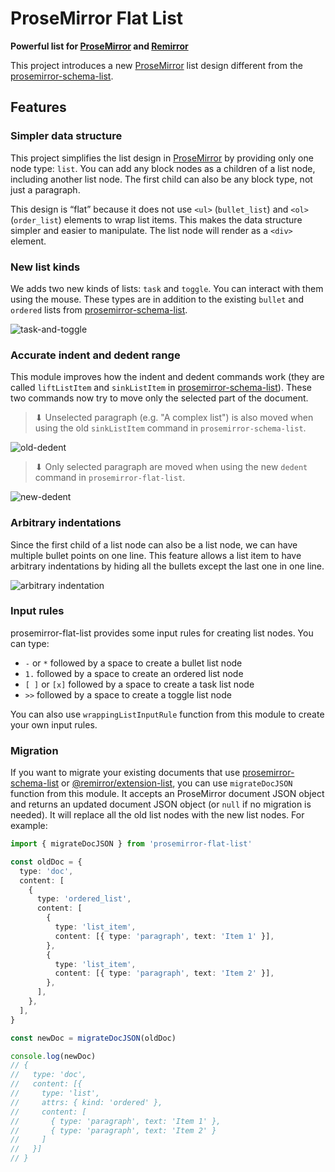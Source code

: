 
# ProseMirror Flat List

**Powerful list for [ProseMirror] and [Remirror]**

This project introduces a new [ProseMirror] list design different from the [prosemirror-schema-list].

<DynamicEditor />

## Features

### Simpler data structure

This project simplifies the list design in [ProseMirror] by providing only one node type: `list`. You can add any block nodes as a children of a list node, including another list node. The first child can also be any block type, not just a paragraph.

This design is “flat” because it does not use `<ul>` (`bullet_list`) and `<ol>` (`order_list`) elements to wrap list items. This makes the data structure simpler and easier to manipulate. The list node will render as a `<div>` element.

### New list kinds

We adds two new kinds of lists: `task` and `toggle`. You can interact with them using the mouse. These types are in addition to the existing `bullet` and `ordered` lists from [prosemirror-schema-list].

![task-and-toggle](https://user-images.githubusercontent.com/24715727/216984786-b686a5fe-c9e3-47ae-8b06-6fbdb81200d2.gif)

### Accurate indent and dedent range

This module improves how the indent and dedent commands work (they are called `liftListItem` and `sinkListItem` in [prosemirror-schema-list]). These two commands now try to move only the selected part of the document.

> ⬇ Unselected paragraph (e.g. "A complex list") is also moved when using the old `sinkListItem` command in `prosemirror-schema-list`.

![old-dedent](https://user-images.githubusercontent.com/24715727/216982142-4fc89391-5dec-426b-bcfb-b0290920f08e.gif)

> ⬇ Only selected paragraph are moved when using the new `dedent` command in `prosemirror-flat-list`.

![new-dedent](https://user-images.githubusercontent.com/24715727/216982134-4e222d58-033c-4dbf-acfc-132d6264f524.gif)

### Arbitrary indentations

Since the first child of a list node can also be a list node, we can have multiple bullet points on one line. This feature allows a list item to have arbitrary indentations by hiding all the bullets except the last one in one line.

![arbitrary indentation](https://user-images.githubusercontent.com/24715727/216973979-af271633-62a2-4744-a522-e87b89426f90.gif)

### Input rules

prosemirror-flat-list provides some input rules for creating list nodes. You can type:

- `-` or `*` followed by a space to create a bullet list node
- `1.` followed by a space to create an ordered list node
- `[ ]` or `[x]` followed by a space to create a task list node
- `>>` followed by a space to create a toggle list node

You can also use `wrappingListInputRule` function from this module to create your own input rules.

### Migration

If you want to migrate your existing documents that use [prosemirror-schema-list] or [@remirror/extension-list], you can use `migrateDocJSON` function from this module. It accepts an ProseMirror document JSON object and returns an updated document JSON object (or `null` if no migration is needed). It will replace all the old list nodes with the new list nodes. For example:

```typescript
import { migrateDocJSON } from 'prosemirror-flat-list'

const oldDoc = {
  type: 'doc',
  content: [
    {
      type: 'ordered_list',
      content: [
        {
          type: 'list_item',
          content: [{ type: 'paragraph', text: 'Item 1' }],
        },
        {
          type: 'list_item',
          content: [{ type: 'paragraph', text: 'Item 2' }],
        },
      ],
    },
  ],
}

const newDoc = migrateDocJSON(oldDoc)

console.log(newDoc)
// {
//   type: 'doc',
//   content: [{
//     type: 'list',
//     attrs: { kind: 'ordered' },
//     content: [
//       { type: 'paragraph', text: 'Item 1' },
//       { type: 'paragraph', text: 'Item 2' }
//     ]
//   }]
// }
```

[ProseMirror]: https://prosemirror.net/
[Remirror]: https://remirror.io
[prosemirror-schema-list]: https://github.com/ProseMirror/prosemirror-schema-list
[@remirror/extension-list]: https://www.npmjs.com/package/@remirror/extension-list
[Remirror]: https://github.com/remirror/remirror
[prosemirror-flat-list]: https://github.com/ocavue/prosemirror-flat-list/tree/master/packages/prosemirror-package
[remirror-extension-flat-list]: https://github.com/ocavue/prosemirror-flat-list/tree/master/packages/remirror-package
